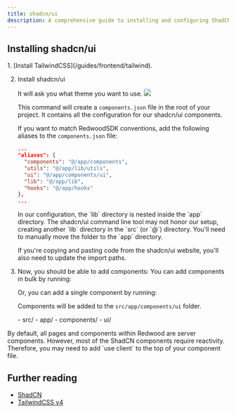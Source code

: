 ```yaml
---
title: shadcn/ui
description: A comprehensive guide to installing and configuring ShadCN UI components within RedwoodSDK projects, with step-by-step instructions for proper integration with TailwindCSS v4.
---
```




## Installing shadcn/ui

<Steps>
1. [Install TailwindCSS](/guides/frontend/tailwind).

2. Install shadcn/ui
    <PackageManagers
      type="dlx"
      pkg="shadcn@latest"
      args="init"
    />

    It will ask you what theme you want to use.
    ![](../../tutorial/full-stack-app/images/shadcn-neutral-theme.png)

    This command will create a `components.json` file in the root of your project. It contains all the configuration for our shadcn/ui components.

    If you want to match RedwoodSDK conventions, add the following aliases to the `components.json` file:

    ```json title="components.json" startLineNumber={13}
    ...
    "aliases": {
      "components": "@/app/components",
      "utils": "@/app/lib/utils",
      "ui": "@/app/components/ui",
      "lib": "@/app/lib",
      "hooks": "@/app/hooks"
    },
    ...
    ```

    <Aside type="note" title="shadcn/ui Organization">
    In our configuration, the `lib` directory is nested inside the `app` directory. The shadcn/ui command line tool may not honor our setup, creating another `lib` directory in the `src` (or `@`) directory. You'll need to manually move the folder to the `app` directory.

    If you're copying and pasting code from the shadcn/ui website, you'll also need to update the import paths.
    </Aside>

3. Now, you should be able to add components:
    You can add components in bulk by running:
    <PackageManagers
      type="dlx"
      pkg="shadcn@latest"
      args="add"
    />

    Or, you can add a single component by running:
    <PackageManagers
      type="dlx"
      pkg="shadcn@latest"
      args="add <COMPONENT-NAME>"
    />

    Components will be added to the `src/app/components/ui` folder.

    <FileTree>
    - src/
      - app/
        - components/
          - ui/
    </FileTree>
</Steps>

<Aside type="caution" title="React Server Components">
By default, all pages and components within Redwood are server components. However, most of the ShadCN components require reactivity. Therefore, you may need to add `use client` to the top of your component file.
</Aside>

## Further reading

- [ShadCN](https://ui.shadcn.com/)
- [TailwindCSS v4](https://tailwindcss.com/docs/installation/using-vite)
